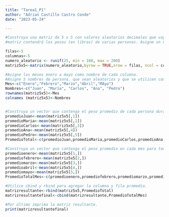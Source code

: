 ```yaml
---
title: "Tarea1_P1"
author: "Adrian Castillo Castro Conde"
date: "2023-05-24"

---
```




```r
#Construya una matriz de 5 x 5 con valores aleatorios decimales que vayan en un rango de 160 a 200. Esta
#matriz contendrá los pesos (en libras) de varias personas. Asigne un nombre descriptivo a esta matri.

filas<-5
columnas<-5
numero_aleatorio <- runif(25, min = 160, max = 200)
matriz5x5<-matrix(numero_aleatorio,byrow = TRUE,nrow = filas, ncol = columnas)

#Asigne los meses enero a mayo como nombre de cada columna.
#Asigne 5 nombres de persona, que sean aleatorios y que se utilicen como nombre de cada fila.
Mes<-c("Enero","Febrero","Marzo","Abril","MAyo")
Nombres<-c("Juan", "María", "Carlos", "Ana", "Pedro")
rownames(matriz5x5)<-Mes
colnames (matriz5x5)<-Nombres


#Construya un vector que contenga el peso promedio de cada persona durante los meses de enero a mayo.
promedioJuan<-mean(matriz5x5[,1])
promedioMaria<-mean(matriz5x5[,2])
promedioCarlos<-mean(matriz5x5[,3])
promedioAna<-mean(matriz5x5[,4])
promedioPedro<-mean(matriz5x5[,5])
PromedioTotal<-c(promedioJuan,promedioMaria,promedioCarlos,promedioAna,promedioPedro)

#Construya un vector que contenga el peso promedio en cada mes para todas las personas.
promedioenero<-mean(matriz5x5[1,])
promediofebrero<-mean(matriz5x5[2,])
promediomarzo<-mean(matriz5x5[3,])
promedioabril<-mean(matriz5x5[4,])
promediomayo<-mean(matriz5x5[5,])
PromedioTotalMes<-c(promedioenero,promediofebrero,promediomarzo,promedioabril,promediomayo,0)

#Utilice cbind y rbind para agregar la columna y fila promedio.
matrizresultante<-rbind(matriz5x5,PromedioTotal) 
matrizresultantefinal<-cbind(matrizresultante,PromedioTotalMes)

#Por último imprima la matriz resultante.
print(matrizresultantefinal)
```





